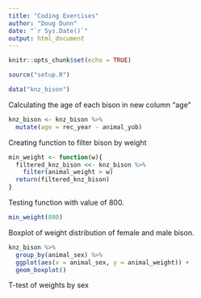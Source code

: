 ```yaml
---
title: "Coding Exercises"
author: "Doug Dunn"
date: "`r Sys.Date()`"
output: html_document
---
```


```r
knitr::opts_chunk$set(echo = TRUE)
```

```r
source("setup.R")
```

```r
data("knz_bison")
```

Calculating the age of each bison in new column "age"

```r
knz_bison <- knz_bison %>% 
  mutate(age = rec_year - animal_yob)
```

Creating function to filter bison by weight

```r
min_weight <- function(w){
  filtered_knz_bison <<- knz_bison %>% 
    filter(animal_weight > w)
  return(filtered_knz_bison)
}
```

Testing function with value of 800.

```r
min_weight(800)
```

Boxplot of weight distribution of female and male bison.

```r
knz_bison %>% 
  group_by(animal_sex) %>% 
  ggplot(aes(x = animal_sex, y = animal_weight)) +
  geom_boxplot()
```

T-test of weights by sex


